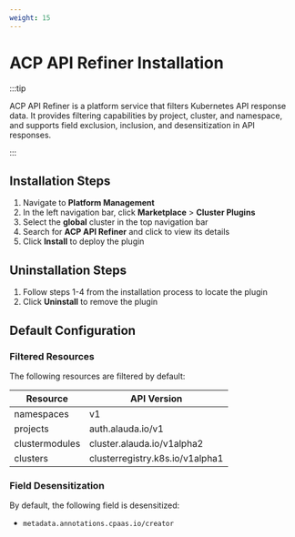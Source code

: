 ```yaml
---
weight: 15
---
```


# ACP API Refiner Installation

:::tip

ACP API Refiner is a platform service that filters Kubernetes API response data. It provides filtering capabilities by project, cluster, and namespace, and supports field exclusion, inclusion, and desensitization in API responses.

:::

## Installation Steps

1. Navigate to **Platform Management**
2. In the left navigation bar, click **Marketplace** > **Cluster Plugins**
3. Select the **global** cluster in the top navigation bar
4. Search for **ACP API Refiner** and click to view its details
5. Click **Install** to deploy the plugin

## Uninstallation Steps

1. Follow steps 1-4 from the installation process to locate the plugin
2. Click **Uninstall** to remove the plugin

## Default Configuration

### Filtered Resources

The following resources are filtered by default:

| Resource | API Version |
|----------|-------------|
| namespaces | v1 |
| projects | auth.alauda.io/v1 |
| clustermodules | cluster.alauda.io/v1alpha2 |
| clusters | clusterregistry.k8s.io/v1alpha1 |

### Field Desensitization

By default, the following field is desensitized:
- `metadata.annotations.cpaas.io/creator`











